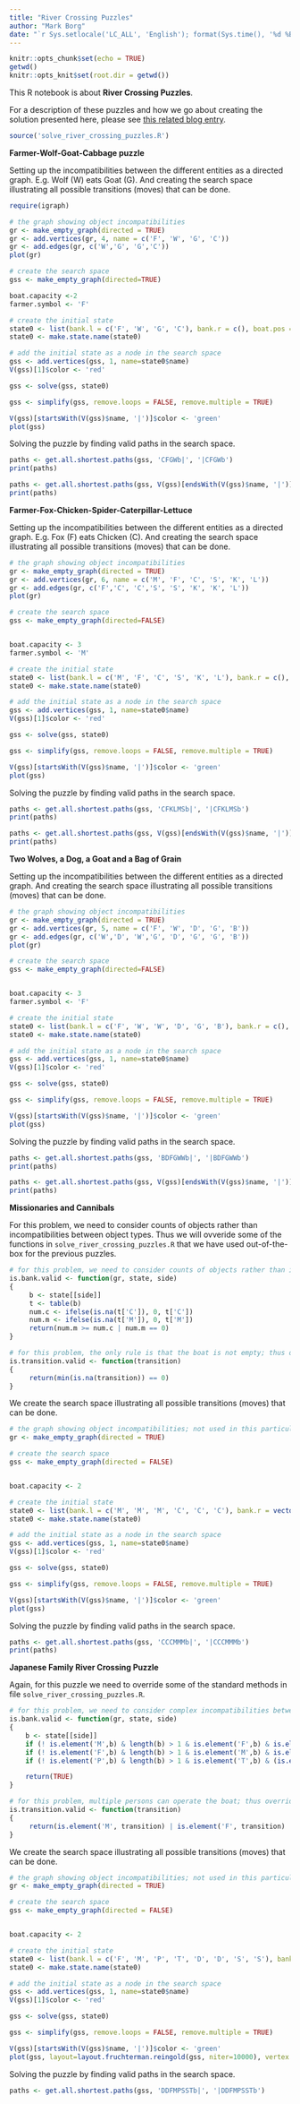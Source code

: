 ```yaml
---
title: "River Crossing Puzzles"
author: "Mark Borg"
date: "`r Sys.setlocale('LC_ALL', 'English'); format(Sys.time(), '%d %B %Y')`"
---
```



```r

knitr::opts_chunk$set(echo = TRUE)
getwd()
knitr::opts_knit$set(root.dir = getwd())

```


This R notebook is about **River Crossing Puzzles**.

For a description of these puzzles and how we go about creating the solution presented here, please see [this related blog entry](https://mark-borg.github.io/blog/2016/river-crossing-puzzles/).


```r

source('solve_river_crossing_puzzles.R')

```


**Farmer-Wolf-Goat-Cabbage puzzle**

Setting up the incompatibilities between the different entities as a directed graph. E.g. Wolf (W) eats Goat (G).
And creating the search space illustrating all possible transitions (moves) that can be done.


```r

require(igraph)

# the graph showing object incompatibilities
gr <- make_empty_graph(directed = TRUE)
gr <- add.vertices(gr, 4, name = c('F', 'W', 'G', 'C'))
gr <- add.edges(gr, c('W','G', 'G','C'))
plot(gr)

# create the search space 
gss <- make_empty_graph(directed=TRUE)

boat.capacity <-2
farmer.symbol <- 'F'

# create the initial state
state0 <- list(bank.l = c('F', 'W', 'G', 'C'), bank.r = c(), boat.pos = 1)
state0 <- make.state.name(state0)

# add the initial state as a node in the search space
gss <- add.vertices(gss, 1, name=state0$name)
V(gss)[1]$color <- 'red'

gss <- solve(gss, state0)

gss <- simplify(gss, remove.loops = FALSE, remove.multiple = TRUE)

V(gss)[startsWith(V(gss)$name, '|')]$color <- 'green'
plot(gss)

```


Solving the puzzle by finding valid paths in the search space.


```r

paths <- get.all.shortest.paths(gss, 'CFGWb|', '|CFGWb')
print(paths)

paths <- get.all.shortest.paths(gss, V(gss)[endsWith(V(gss)$name, '|')], V(gss)[startsWith(V(gss)$name, '|')])
print(paths)

```


**Farmer-Fox-Chicken-Spider-Caterpillar-Lettuce**

Setting up the incompatibilities between the different entities as a directed graph. E.g. Fox (F) eats Chicken (C).
And creating the search space illustrating all possible transitions (moves) that can be done.


```r

# the graph showing object incompatibilities
gr <- make_empty_graph(directed = TRUE)
gr <- add.vertices(gr, 6, name = c('M', 'F', 'C', 'S', 'K', 'L'))
gr <- add.edges(gr, c('F','C', 'C','S', 'S', 'K', 'K', 'L'))
plot(gr)

# create the search space 
gss <- make_empty_graph(directed=FALSE)


boat.capacity <- 3
farmer.symbol <- 'M'

# create the initial state
state0 <- list(bank.l = c('M', 'F', 'C', 'S', 'K', 'L'), bank.r = c(), boat.pos = 1)
state0 <- make.state.name(state0)

# add the initial state as a node in the search space
gss <- add.vertices(gss, 1, name=state0$name)
V(gss)[1]$color <- 'red'

gss <- solve(gss, state0)

gss <- simplify(gss, remove.loops = FALSE, remove.multiple = TRUE)

V(gss)[startsWith(V(gss)$name, '|')]$color <- 'green'
plot(gss)

```


Solving the puzzle by finding valid paths in the search space.


```r

paths <- get.all.shortest.paths(gss, 'CFKLMSb|', '|CFKLMSb')
print(paths)

paths <- get.all.shortest.paths(gss, V(gss)[endsWith(V(gss)$name, '|')], V(gss)[startsWith(V(gss)$name, '|')])
print(paths)

```


**Two Wolves, a Dog, a Goat and a Bag of Grain**

Setting up the incompatibilities between the different entities as a directed graph. 
And creating the search space illustrating all possible transitions (moves) that can be done.


```r

# the graph showing object incompatibilities
gr <- make_empty_graph(directed = TRUE)
gr <- add.vertices(gr, 5, name = c('F', 'W', 'D', 'G', 'B'))
gr <- add.edges(gr, c('W','D', 'W','G', 'D', 'G', 'G', 'B'))
plot(gr)

# create the search space 
gss <- make_empty_graph(directed=FALSE)


boat.capacity <- 3
farmer.symbol <- 'F'

# create the initial state
state0 <- list(bank.l = c('F', 'W', 'W', 'D', 'G', 'B'), bank.r = c(), boat.pos = 1)
state0 <- make.state.name(state0)

# add the initial state as a node in the search space
gss <- add.vertices(gss, 1, name=state0$name)
V(gss)[1]$color <- 'red'

gss <- solve(gss, state0)

gss <- simplify(gss, remove.loops = FALSE, remove.multiple = TRUE)

V(gss)[startsWith(V(gss)$name, '|')]$color <- 'green'
plot(gss)

```


Solving the puzzle by finding valid paths in the search space.


```r

paths <- get.all.shortest.paths(gss, 'BDFGWWb|', '|BDFGWWb')
print(paths)

paths <- get.all.shortest.paths(gss, V(gss)[endsWith(V(gss)$name, '|')], V(gss)[startsWith(V(gss)$name, '|')])
print(paths)

```


**Missionaries and Cannibals**

For this problem, we need to consider counts of objects rather than incompatibilities between object types.
Thus we will ovveride some of the functions in `solve_river_crossing_puzzles.R` that we have used out-of-the-box for the previous puzzles.


```r

# for this problem, we need to consider counts of objects rather than incompatibilities between object types; thus override this method
is.bank.valid <- function(gr, state, side)
{
     b <- state[[side]]
     t <- table(b)
     num.c <- ifelse(is.na(t['C']), 0, t['C'])
     num.m <- ifelse(is.na(t['M']), 0, t['M'])
     return(num.m >= num.c | num.m == 0)
}

# for this problem, the only rule is that the boat is not empty; thus override this method
is.transition.valid <- function(transition)
{
     return(min(is.na(transition)) == 0)
}

```


We create the search space illustrating all possible transitions (moves) that can be done.


```r

# the graph showing object incompatibilities; not used in this particular case - we will leave it empty
gr <- make_empty_graph(directed = TRUE)

# create the search space 
gss <- make_empty_graph(directed = FALSE)


boat.capacity <- 2

# create the initial state
state0 <- list(bank.l = c('M', 'M', 'M', 'C', 'C', 'C'), bank.r = vector(), boat.pos = 1)
state0 <- make.state.name(state0)

# add the initial state as a node in the search space
gss <- add.vertices(gss, 1, name=state0$name)
V(gss)[1]$color <- 'red'

gss <- solve(gss, state0)

gss <- simplify(gss, remove.loops = FALSE, remove.multiple = TRUE)

V(gss)[startsWith(V(gss)$name, '|')]$color <- 'green'
plot(gss)

```


Solving the puzzle by finding valid paths in the search space.


```r

paths <- get.all.shortest.paths(gss, 'CCCMMMb|', '|CCCMMMb')
print(paths)

```


**Japanese Family River Crossing Puzzle**

Again, for this puzzle we need to override some of the standard methods in file `solve_river_crossing_puzzles.R`.


```r

# for this problem, we need to consider complex incompatibilities between object types; thus override this method
is.bank.valid <- function(gr, state, side)
{
    b <- state[[side]]
    if (! is.element('M',b) & length(b) > 1 & is.element('F',b) & is.element('D',b))     { return (FALSE) }
    if (! is.element('F',b) & length(b) > 1 & is.element('M',b) & is.element('S',b))     { return (FALSE) }
    if (! is.element('P',b) & length(b) > 1 & is.element('T',b) & (is.element('F',b) | is.element('M',b) | is.element('S',b) | is.element('D',b)))     { return (FALSE) }

    return(TRUE)
}

# for this problem, multiple persons can operate the boat; thus override this method
is.transition.valid <- function(transition)
{
     return(is.element('M', transition) | is.element('F', transition) | is.element('P', transition))
}

```

We create the search space illustrating all possible transitions (moves) that can be done.


```r

# the graph showing object incompatibilities; not used in this particular case
gr <- make_empty_graph(directed = TRUE)

# create the search space 
gss <- make_empty_graph(directed = FALSE)


boat.capacity <- 2

# create the initial state
state0 <- list(bank.l = c('F', 'M', 'P', 'T', 'D', 'D', 'S', 'S'), bank.r = vector(), boat.pos = 1)
state0 <- make.state.name(state0)

# add the initial state as a node in the search space
gss <- add.vertices(gss, 1, name=state0$name)
V(gss)[1]$color <- 'red'

gss <- solve(gss, state0)

gss <- simplify(gss, remove.loops = FALSE, remove.multiple = TRUE)

V(gss)[startsWith(V(gss)$name, '|')]$color <- 'green'
plot(gss, layout=layout.fruchterman.reingold(gss, niter=10000), vertex.label.cex=0.6)

```


Solving the puzzle by finding valid paths in the search space.


```r

paths <- get.all.shortest.paths(gss, 'DDFMPSSTb|', '|DDFMPSSTb')

```


